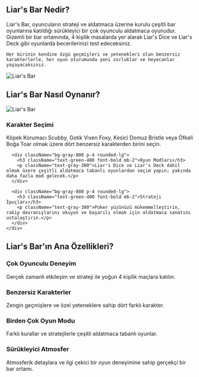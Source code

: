## Liar's Bar Nedir?

<div className="flex flex-col md:flex-row items-center gap-8">
  <div className="w-full md:w-1/2 text-xl">
    Liar's Bar, oyuncuların strateji ve aldatmaca üzerine kurulu çeşitli bar oyunlarına katıldığı sürükleyici bir çok oyunculu aldatmaca oyunudur. Gizemli bir bar ortamında, 4 kişilik masalarda yer alarak Liar's Dice ve Liar's Deck gibi oyunlarda becerilerinizi test edeceksiniz.

    Her birinin kendine özgü geçmişleri ve yetenekleri olan benzersiz karakterlerle, her oyun oturumunda yeni zorluklar ve heyecanlar yaşayacaksınız.
  </div>
  <div className="w-full md:w-1/2 flex justify-center items-center">
    <img 
      src="https://sprunkiretake.fun/games/liar-s-bar/game_screenshot.webp" 
      alt="Liar's Bar" 
      className="w-4/5 h-auto"
    />
  </div>
</div>

## Liar's Bar Nasıl Oynanır?

<div className="flex flex-col md:flex-row items-center gap-8">
  <div className="w-full md:w-1/2">
    <img 
      src="https://sprunkiretake.fun/games/liar-s-bar/game_screenshot.webp" 
      alt="Liar's Bar" 
      className="w-4/5 h-auto mx-auto"
    />
  </div>
  <div className="w-full md:w-1/2">
    <div className="grid grid-cols-1 gap-4 mt-0">
      <div className="bg-gray-800 p-4 rounded-lg">
        <h3 className="text-green-400 font-bold mb-2">Karakter Seçimi</h3>
        <p className="text-gray-300">
          Köpek Korumacı Scubby, Gotik Vixen Foxy, Kesici Domuz Bristle veya Öfkeli Boğa Toar olmak üzere dört benzersiz karakterden birini seçin.
        </p>
      </div>

      <div className="bg-gray-800 p-4 rounded-lg">
        <h3 className="text-green-400 font-bold mb-2">Oyun Modları</h3>
        <p className="text-gray-300">Liar's Dice ve Liar's Deck dahil olmak üzere çeşitli aldatmaca tabanlı oyunlardan seçim yapın; yakında daha fazla mod gelecek.</p>
      </div>

      <div className="bg-gray-800 p-4 rounded-lg">
        <h3 className="text-green-400 font-bold mb-2">Strateji İpuçları</h3>
        <p className="text-gray-300">Poker yüzünüzü mükemmelleştirin, rakip davranışlarını okuyun ve başarılı olmak için aldatmaca sanatını ustalaştırın.</p>
      </div>
    </div>
  </div>
</div>

## Liar's Bar'ın Ana Özellikleri?

<div className="grid grid-cols-1 md:grid-cols-2 gap-4">
  <div className="bg-gray-800 p-4 rounded-lg">
    <h3 className="text-green-400 font-bold mb-2">Çok Oyunculu Deneyim</h3>
    <p className="text-gray-300">Gerçek zamanlı etkileşim ve strateji ile yoğun 4 kişilik maçlara katılın.</p>
  </div>

  <div className="bg-gray-800 p-4 rounded-lg">
    <h3 className="text-green-400 font-bold mb-2">Benzersiz Karakterler</h3>
    <p className="text-gray-300">Zengin geçmişlere ve özel yeteneklere sahip dört farklı karakter.</p>
  </div>

  <div className="bg-gray-800 p-4 rounded-lg">
    <h3 className="text-green-400 font-bold mb-2">Birden Çok Oyun Modu</h3>
    <p className="text-gray-300">Farklı kurallar ve stratejilerle çeşitli aldatmaca tabanlı oyunlar.</p>
  </div>

  <div className="bg-gray-800 p-4 rounded-lg">
    <h3 className="text-green-400 font-bold mb-2">Sürükleyici Atmosfer</h3>
    <p className="text-gray-300">Atmosferik detaylara ve ilgi çekici bir oyun deneyimine sahip gerçekçi bir bar ortamı.</p>
  </div>
</div>